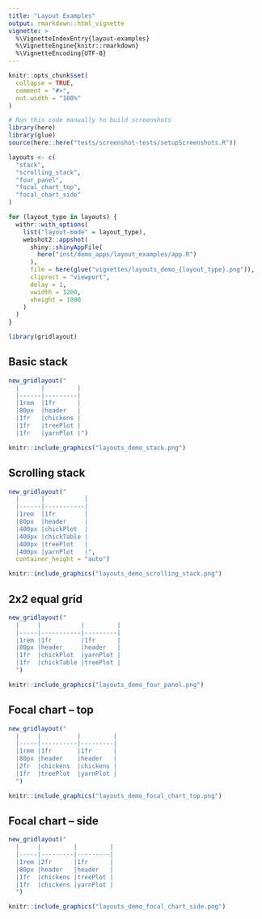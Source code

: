 ```yaml
---
title: "Layout Examples"
output: rmarkdown::html_vignette
vignette: >
  %\VignetteIndexEntry{layout-examples}
  %\VignetteEngine{knitr::rmarkdown}
  %\VignetteEncoding{UTF-8}
---
```




```r
knitr::opts_chunk$set(
  collapse = TRUE,
  comment = "#>",
  out.width = "100%"
)
```


```r
# Run this code manually to build screenshots
library(here)
library(glue)
source(here::here("tests/screenshot-tests/setupScreenshots.R"))

layouts <- c(
  "stack",
  "scrolling_stack",
  "four_panel",
  "focal_chart_top",
  "focal_chart_side"
)

for (layout_type in layouts) {
  withr::with_options(
    list("layout-mode" = layout_type),
    webshot2::appshot(
      shiny::shinyAppFile(
        here("inst/demo_apps/layout_examples/app.R")
      ),
      file = here(glue("vignettes/layouts_demo_{layout_type}.png")),
      cliprect = "viewport",
      delay = 1,
      vwidth = 1200,
      vheight = 1000
    )
  )
}

```

```r
library(gridlayout)
```


## Basic stack
```r
new_gridlayout("
  |      |         |
  |------|---------|
  |1rem  |1fr      |
  |80px  |header   |
  |1fr   |chickens |
  |1fr   |treePlot |
  |1fr   |yarnPlot |")
```

```r
knitr::include_graphics("layouts_demo_stack.png")
```



## Scrolling stack
```r
new_gridlayout("
  |      |           |
  |------|-----------|
  |1rem  |1fr        |
  |80px  |header     |
  |400px |chickPlot  |
  |400px |chickTable |
  |400px |treePlot   |
  |400px |yarnPlot   |",
  container_height = "auto")
```

```r
knitr::include_graphics("layouts_demo_scrolling_stack.png")
```


## 2x2 equal grid 
```r
new_gridlayout("
  |     |           |         |
  |-----|-----------|---------|
  |1rem |1fr        |1fr      |
  |80px |header     |header   |
  |1fr  |chickPlot  |yarnPlot |
  |1fr  |chickTable |treePlot |
  ")
```

```r
knitr::include_graphics("layouts_demo_four_panel.png")
```


## Focal chart -- top
```r
new_gridlayout("
  |     |          |         |
  |-----|----------|---------|
  |1rem |1fr       |1fr      |
  |80px |header    |header   |
  |2fr  |chickens  |chickens |
  |1fr  |treePlot  |yarnPlot |
  ")
```

```r
knitr::include_graphics("layouts_demo_focal_chart_top.png")
```


## Focal chart -- side
```r
new_gridlayout("
  |     |         |         |
  |-----|---------|---------|
  |1rem |2fr      |1fr      |
  |80px |header   |header   |
  |1fr  |chickens |treePlot |
  |1fr  |chickens |yarnPlot |
  ")
```

```r
knitr::include_graphics("layouts_demo_focal_chart_side.png")
```




